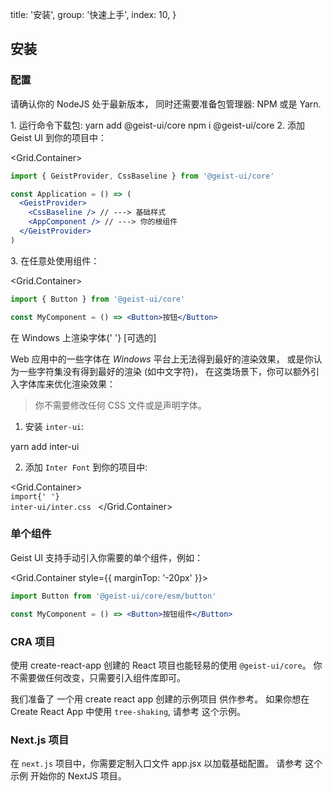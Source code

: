 
  title: '安装',
  group: '快速上手',
  index: 10,
}

## 安装

### 配置

请确认你的 <Link href="https://nodejs.org/en/download/">NodeJS</Link> 处于最新版本，
同时还需要准备包管理器: <Link target="_blank" rel="nofollow" href="https://www.npmjs.com/">NPM</Link> 或是 <Link target="_blank" rel="nofollow" href="https://yarnpkg.com/">Yarn</Link>.

<Spacer h={1} />
<Dot type="success" /> 1. 运行命令下载包:
<Spacer h={0.8} />
<Tabs initialValue="yarn" hideDivider>
  <Tabs.Item label="Yarn" value="yarn">
    <Snippet width="400px">yarn add @geist-ui/core</Snippet>
  </Tabs.Item>
  <Tabs.Item label="Npm" value="npm">
    <Snippet width="400px">npm i @geist-ui/core</Snippet>
  </Tabs.Item>
</Tabs>
<Spacer h={1.5} />
<Dot type="success" /> 2. 添加 Geist UI 到你的项目中：

<Grid.Container>
<Grid xs={24} sm={16}>

```jsx
import { GeistProvider, CssBaseline } from '@geist-ui/core'

const Application = () => (
  <GeistProvider>
    <CssBaseline /> // ---> 基础样式
    <AppComponent /> // ---> 你的根组件
  </GeistProvider>
)
```

</Grid>
</Grid.Container>

<Spacer h={0.5} />
<Dot type="success" /> 3. 在任意处使用组件：

<Grid.Container>
<Grid xs={24} sm={16}>

```jsx
import { Button } from '@geist-ui/core'

const MyComponent = () => <Button>按钮</Button>
```

</Grid>
</Grid.Container>

<Spacer h={1.5} />

<Text h3>
  在 Windows 上渲染字体{' '}
  <Text span type="secondary" font=".75em" style={{ textTransform: 'uppercase' }}>
    [可选的]
  </Text>
</Text>

Web 应用中的一些字体在 _Windows_ 平台上无法得到最好的渲染效果，
或是你认为一些字符集没有得到最好的渲染 (如中文字符)，
在这类场景下，你可以额外引入字体库来优化渲染效果：

> 你不需要修改任何 CSS 文件或是声明字体。

1. 安装 `inter-ui`:

<Snippet width="400px">yarn add inter-ui</Snippet>

<Spacer h={1.5} />

2. 添加 `Inter Font` 到你的项目中:

<Grid.Container>
  <Grid xs={24} sm={16}>
    <Code block my={0} width="100%">
      <span className="token keyword module">import</span>{' '}
      <span className="token string">inter-ui/inter.css</span>
    </Code>
  </Grid>
</Grid.Container>

<Spacer h={3.5} />

### 单个组件

Geist UI 支持手动引入你需要的单个组件，例如：

<Grid.Container style={{ marginTop: '-20px' }}>
<Grid xs={24} sm={16}>

```jsx
import Button from '@geist-ui/core/esm/button'

const MyComponent = () => <Button>按钮组件</Button>
```

</Grid>
</Grid.Container>

<Spacer h={2.5} />

### CRA 项目

使用 <Link color target="_blank" rel="nofollow" href="https://github.com/facebook/create-react-app">create-react-app</Link> 创建的 React 项目也能轻易的使用 `@geist-ui/core`。
你不需要做任何改变，只需要引入组件库即可。

我们准备了 <Link target="_blank" color rel="nofollow" href="https://github.com/geist-org/react-getting-started">一个用 create react app 创建的示例项目</Link> 供作参考。
如果你想在 Create React App 中使用 `tree-shaking`,
请参考 <Link target="_blank" color rel="nofollow" href="https://github.com/geist-org/geist-ui/blob/master/examples/tree-shaking-create-react-app/README.md">这个示例</Link>。

<Spacer h={2.5} />

### Next.js 项目

在 `next.js` 项目中，你需要定制入口文件 <Link target="_blank" color rel="nofollow" href="https://nextjs.org/docs/advanced-features/custom-app">app.jsx</Link> 以加载基础配置。
请参考 <Link target="_blank" color rel="nofollow" href="https://github.com/geist-org/geist-ui/blob/master/examples/create-next-app/README.md">这个示例</Link> 开始你的 NextJS 项目。

